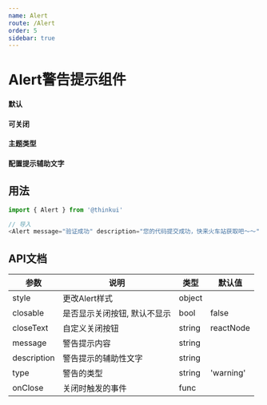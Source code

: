 ```yaml
---
name: Alert
route: /Alert
order: 5
sidebar: true
---
```



# Alert警告提示组件
#### 默认

<Playground>
    <Alert message="温馨提示：您的小票已出，快来火车站获取吧～" />
</Playground>

#### 可关闭

<Playground>
    <Alert message="温馨提示：您的小票已出，快来火车站获取吧～" closable />
</Playground>

#### 主题类型

<Playground>
    <Alert message="出票成功：您的小票已出，快来火车站获取吧～" type="success" />
    <Alert message="出票错误：react错误，返回首页～" type="error" />
    <Alert message="出票通知：您的小票已出，快来火车站获取吧～～" type="info" />
    <Alert message="温馨提示：您的小票已出，快来火车站获取吧～" />
</Playground>

#### 配置提示辅助文字

<Playground>
    <Alert message="出票通知" description="您的小票已出，快来火车站获取吧～～" type="info" />
    <Alert message="验证成功" description="您的代码提交成功，快来火车站获取吧～～" type="success" closable />
</Playground>

## 用法

``` js
import { Alert } from '@thinkui'

// 导入
<Alert message="验证成功" description="您的代码提交成功，快来火车站获取吧～～" type="success" closable />
```

## API文档
|  参数  |  说明  |  类型  |  默认值  |
|  ---   |  ---  |  ---  |  ---  |
|  style  |  更改Alert样式  |  object  |  |
|  closable  |  是否显示关闭按钮, 默认不显示  |  bool  |  false  |
|  closeText  |  自定义关闭按钮  |  string|reactNode  |  'x'  |
|  message  |  警告提示内容  |  string  |    |
|  description  |  警告提示的辅助性文字  |  string  |    |
|  type  |  警告的类型  |  string  |   'warning' |
|  onClose  |  关闭时触发的事件  |  func  |    |
